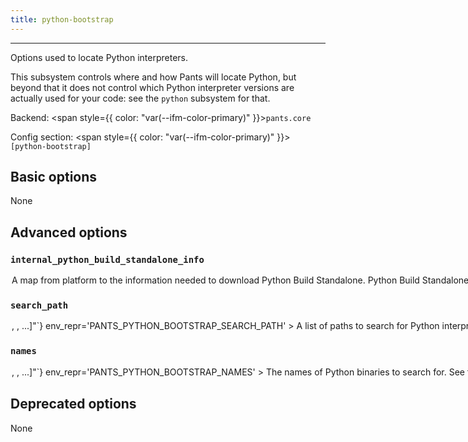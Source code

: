 ```yaml
---
title: python-bootstrap
---
```



---

Options used to locate Python interpreters.

This subsystem controls where and how Pants will locate Python, but beyond that it does not control which Python interpreter versions are actually used for your code: see the `python` subsystem for that.

Backend: <span style={{ color: "var(--ifm-color-primary)" }}>`pants.core`</span>

Config section: <span style={{ color: "var(--ifm-color-primary)" }}>`[python-bootstrap]`</span>

## Basic options

<span className={styles.options}>

None

## Advanced options

### `internal_python_build_standalone_info`

<Option
  cli_repr={`--python-bootstrap-internal-python-build-standalone-info="{'key1': val1, 'key2': val2, ...}"`}
  env_repr='PANTS_PYTHON_BOOTSTRAP_INTERNAL_PYTHON_BUILD_STANDALONE_INFO'
>
  

A map from platform to the information needed to download Python Build Standalone.

Python Build Standalone is used to run Python-implemented Pants tools/scripts in docker environments (so that Python doesn't need to be installed).

The version of Python provided should match the default value's version, which is the highest Python Major/Minor version compatible with the Pants package's interpreter constraints. Additionally, the downloaded file should be extractable by `tar` using `-xvf` (most likely a `.tar.gz` file).

The schema is `\<string platform key>\: (\<string url>, \<string fingerprint>, \<int bytelen>)` for each possible platform.

</Option>


### `search_path`

<Option
  cli_repr={`--python-bootstrap-search-path="[<binary-paths>, <binary-paths>, ...]"`}
  env_repr='PANTS_PYTHON_BOOTSTRAP_SEARCH_PATH'
>
  

A list of paths to search for Python interpreters.

Which interpreters are actually used from these paths is context-specific\: the Python backend selects interpreters using options on the `python` subsystem, in particular, the `[python].interpreter_constraints` option.

You can specify absolute paths to interpreter binaries and/or to directories containing interpreter binaries. The order of entries does not matter.

The following special strings are supported\:

For all runtime environment types\:

- `\<PATH>`, the contents of the PATH env var

When the environment is a `local_environment` target\:

- `\<ASDF>`, all Python versions currently configured by ASDF `(asdf shell, $\{HOME}/.tool-versions)`, with a fallback to all installed versions
- `\<ASDF_LOCAL>`, the ASDF interpreter with the version in `BUILD_ROOT/.tool-versions`
- `\<PYENV>`, all Python versions under `$(pyenv root)/versions`
- `\<PYENV_LOCAL>`, the Pyenv interpreter with the version in `BUILD_ROOT/.python-version`
- `\<PEXRC>`, paths in the `PEX_PYTHON_PATH` variable in `/etc/pexrc` or `~/.pexrc`

Can be overriden by field `python_bootstrap_search_path` on `local_environment`, `docker_environment`, or `remote_environment` targets.

</Option>


### `names`

<Option
  cli_repr={`--python-bootstrap-names="[<python-binary-names>, <python-binary-names>, ...]"`}
  env_repr='PANTS_PYTHON_BOOTSTRAP_NAMES'
>
  

The names of Python binaries to search for. See the `--search-path` option to influence where interpreters are searched for.

This does not impact which Python interpreter is used to run your code, only what is used to run internal tools.

Can be overriden by field `python_bootstrap_names` on `local_environment`, `docker_environment`, or `remote_environment` targets.

</Option>


## Deprecated options

None

</span>